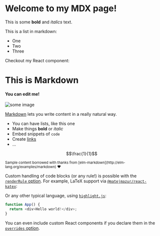 # Welcome to my MDX page!

This is some **bold** and _italics_ text.

This is a list in markdown:

- One
- Two
- Three

Checkout my React component:

# This is Markdown

#### You can edit me!

![some image](/Nazun_A.jpeg "Nazun A")

[Markdown](http://daringfireball.net/projects/markdown/) lets you write content in a really natural way.

- You can have lists, like this one
- Make things **bold** or _italic_
- Embed snippets of `code`
- Create [links](/)
- ...

$$\frac{1}{1}$$

<small>
  Sample content borrowed with thanks from
  [elm-markdown](http://elm-lang.org/examples/markdown) ❤️
</small>

Custom handling of code blocks (or any rule!) is possible with the [`renderRule` option](https://github.com/quantizor/markdown-to-jsx#optionsrenderrule). For example, LaTeX support via [`@matejmazur/react-katex`](https://www.npmjs.com/package/@matejmazur/react-katex):

Or any other typical language, using [`highlight.js`](https://highlightjs.org/):

```javascript
function App() {
  return <div>Hello world!</div>;
}
```

You can even include custom React components if you declare them in the [`overrides` option](https://github.com/quantizor/markdown-to-jsx/blob/main/README.md#optionsoverrides---rendering-arbitrary-react-components).
